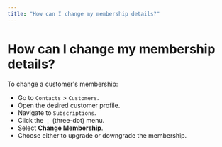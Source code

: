 ```yaml
---
title: "How can I change my membership details?"
---
```


# How can I change my membership details?

To change a customer's membership:

- Go to `Contacts` \> `Customers`.
- Open the desired customer profile.
- Navigate to `Subscriptions`.
- Click the `⋮` (three-dot) menu.
- Select **Change Membership**.
- Choose either to upgrade or downgrade the membership.